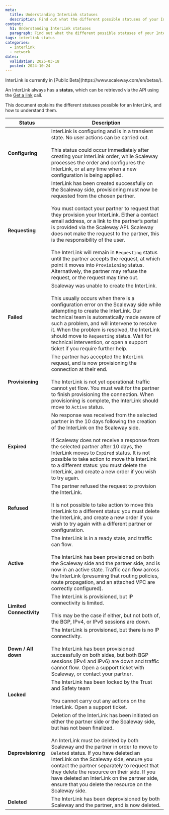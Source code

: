 ```yaml
---
meta:
  title: Understanding InterLink statuses
  description: Find out what the different possible statuses of your InterLink mean, and how to take action based on these statuses when necessary.
content:
  h1: Understanding InterLink statuses
  paragraph: Find out what the different possible statuses of your InterLink mean, and how to take action based on these statuses when necessary.
tags: interlink status
categories: 
  - interlink
  - network
dates:
  validation: 2025-03-18
  posted: 2024-10-24
---
```


<Message type="important">
InterLink is currently in [Public Beta](https://www.scaleway.com/en/betas/).
</Message>

An InterLink always has a **status**, which can be retrieved via the API using the [Get a link](https://www.scaleway.com/en/developers/api/interlink/#path-links-get-a-link) call.

This document explains the different statuses possible for an InterLink, and how to understand them.

| **Status**            | **Description**                     | 
|-------------------|-----------------------------------------|
| **Configuring**       | InterLink is configuring and is in a transient state. No user actions can be carried out. <br/><br/> This status could occur immediately after creating your InterLink order, while Scaleway processes the order and configures the InterLink, or at any time when a new configuration is being applied. |
| **Requesting**        | InterLink has been created successfully on the Scaleway side, provisioning must now be requested from the chosen partner. <br/><br/> You must contact your partner to request that they provision your InterLink. Either a contact email address, or a link to the partner’s portal is provided via the Scaleway API. Scaleway does not make the request to the partner, this is the responsibility of the user.<br/><br/> The InterLink will remain in `Requesting` status until the partner accepts the request, at which point it moves into `Provisioning` status. Alternatively, the partner may refuse the request, or the request may time out. |
| **Failed**          | Scaleway was unable to create the InterLink. <br/><br/> This usually occurs when there is a configuration error on the Scaleway side while attempting to create the InterLink. Our technical team is automatically made aware of such a problem, and will intervene to resolve it. When the problem is resolved, the InterLink should move to `Requesting` status. Wait for technical intervention, or open a support ticket if you require further help.
| **Provisioning**      | The partner has accepted the InterLink request, and is now provisioning the connection at their end. <br/><br/> The InterLink is not yet operational: traffic cannot yet flow. You must wait for the partner to finish provisioning the connection. When provisioning is complete, the InterLink should move to `Active` status. |
| **Expired**           | No response was received from the selected partner in the 10 days following the creation of the InterLink on the Scaleway side. <br/><br/> If Scaleway does not receive a response from the selected partner after 10 days, the InterLink moves to `Expired` status. It is not possible to take action to move this InterLink to a different status: you must delete the InterLink, and create a new order if you wish to try again. |
| **Refused**           | The partner refused the request to provision the InterLink. <br/><br/> It is not possible to take action to move this InterLink to a different status: you must delete the InterLink, and create a new order if you wish to try again with a different partner or configuration.  |
| **Active**            | The InterLink is in a ready state, and traffic can flow. <br/><br/> The InterLink has been provisioned on both the Scaleway side and the partner side, and is now in an active state. Traffic can flow across the InterLink (presuming that routing policies, route propagation, and an attached VPC are correctly configured). |
| **Limited Connectivity** | The InterLink is provisioned, but IP connectivity is limited. <br/><br/> This may be the case if either, but not both of, the BGP, IPv4, or IPv6 sessions are down. |
| **Down / All down**  | The InterLink is provisioned, but there is no IP connectivity. <br/><br/> The InterLink has been provisioned successfully on both sides, but both BGP sessions (IPv4 and IPv6) are down and traffic cannot flow. Open a support ticket with Scaleway, or contact your partner. |
| **Locked** | The InterLink has been locked by the Trust and Safety team <br/><br/> You cannot carry out any actions on the InterLink. Open a support ticket. |
| **Deprovisioning** | Deletion of the InterLink has been initiated on either the partner side or the Scaleway side, but has not been finalized. <br/><br/> An InterLink must be deleted by both Scaleway and the partner in order to move to `Deleted` status. If you have deleted an InterLink on the Scaleway side, ensure you contact the partner separately to request that they delete the resource on their side. If you have deleted an InterLink on the partner side, ensure that you delete the resource on the Scaleway side. |
| **Deleted** | The InterLink has been deprovisioned by both Scaleway and the partner, and is now deleted. |